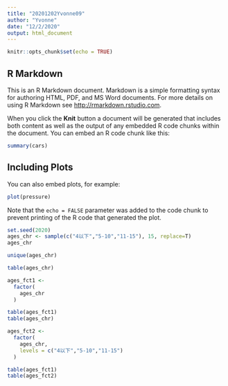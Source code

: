 ```yaml
---
title: "20201202Yvonne09"
author: "Yvonne"
date: "12/2/2020"
output: html_document
---
```


```r
knitr::opts_chunk$set(echo = TRUE)
```

## R Markdown

This is an R Markdown document. Markdown is a simple formatting syntax for authoring HTML, PDF, and MS Word documents. For more details on using R Markdown see <http://rmarkdown.rstudio.com>.

When you click the **Knit** button a document will be generated that includes both content as well as the output of any embedded R code chunks within the document. You can embed an R code chunk like this:

```r
summary(cars)
```

## Including Plots

You can also embed plots, for example:

```r
plot(pressure)
```

Note that the `echo = FALSE` parameter was added to the code chunk to prevent printing of the R code that generated the plot.

```r
set.seed(2020)
ages_chr <- sample(c("4以下","5-10","11-15"), 15, replace=T)
ages_chr
```

```r
unique(ages_chr)
```

```r
table(ages_chr)
```

```r
ages_fct1 <- 
  factor(
    ages_chr
  )
```

```r
table(ages_fct1)
table(ages_chr)
```

```r
ages_fct2 <- 
  factor(
    ages_chr,
    levels = c("4以下","5-10","11-15")
  )
```
```r
table(ages_fct1)
table(ages_fct2)
```

